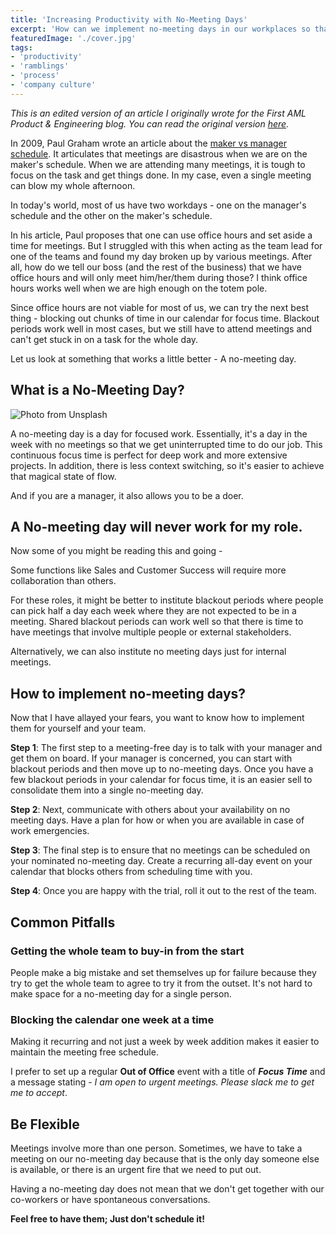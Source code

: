 ```yaml
---
title: 'Increasing Productivity with No-Meeting Days'
excerpt: 'How can we implement no-meeting days in our workplaces so that people dont lose focus because of meetings and get uninterrupted time to do their job'
featuredImage: './cover.jpg'
tags:
- 'productivity'
- 'ramblings'
- 'process'
- 'company culture'
---
```


_This is an edited version of an article I originally wrote for the First AML Product & Engineering blog. You can read the original version [here](https://firstaml.dev/blog/nzdp3nek8xxhb9eg2a0s8wnde0yt3n)._

<Quote quote=" Have you ever been in a position where you are in meetings during the day, and then you code at night just to feel that you are getting things done? I know I have"/>

In 2009, Paul Graham wrote an article about the [maker vs manager schedule](http://www.paulgraham.com/makersschedule.html). It articulates that meetings are disastrous when we are on the maker's schedule. When we are attending many meetings, it is tough to focus on the task and get things done. In my case, even a single meeting can blow my whole afternoon.

In today's world, most of us have two workdays - one on the manager's schedule and the other on the maker's schedule.

In his article, Paul proposes that one can use office hours and set aside a time for meetings. But I struggled with this when acting as the team lead for one of the teams and found my day broken up by various meetings. After all, how do we tell our boss (and the rest of the business) that we have office hours and will only meet him/her/them during those? I think office hours works well when we are high enough on the totem pole.

Since office hours are not viable for most of us, we can try the next best thing - blocking out chunks of time in our calendar for focus time. Blackout periods work well in most cases, but we still have to attend meetings and can't get stuck in on a task for the whole day.

Let us look at something that works a little better - A no-meeting day.

## What is a No-Meeting Day?

<!-- https://unsplash.com/photos/yLdKV70P4kw -->
![Photo from Unsplash](./cover.jpg)

A no-meeting day is a day for focused work. Essentially, it's a day in the week with no meetings so that we get uninterrupted time to do our job. This continuous focus time is perfect for deep work and more extensive projects. In addition, there is less context switching, so it's easier to achieve that magical state of flow.

And if you are a manager, it also allows you to be a doer.

## A No-meeting day will never work for my role.

Now some of you might be reading this and going -

<Quote quote="Yeah, it sounds great and I would love to get in on that action, but it will never work for my role"/>

Some functions like Sales and Customer Success will require more collaboration than others.

For these roles, it might be better to institute blackout periods where people can pick half a day each week where they are not expected to be in a meeting. Shared blackout periods can work well so that there is time to have meetings that involve multiple people or external stakeholders.

Alternatively, we can also institute no meeting days just for internal meetings.

## How to implement no-meeting days?

Now that I have allayed your fears, you want to know how to implement them for yourself and your team.

<Quote quote="Patience, you must have my young Padawan"/>

**Step 1**: The first step to a meeting-free day is to talk with your manager and get them on board. If your manager is concerned, you can start with blackout periods and then move up to no-meeting days. Once you have a few blackout periods in your calendar for focus time, it is an easier sell to consolidate them into a single no-meeting day.

**Step 2**: Next, communicate with others about your availability on no meeting days. Have a plan for how or when you are available in case of work emergencies.

**Step 3**:  The final step is to ensure that no meetings can be scheduled on your nominated no-meeting day. Create a recurring all-day event on your calendar that blocks others from scheduling time with you.


**Step 4**: Once you are happy with the trial, roll it out to the rest of the team.

## Common Pitfalls

### Getting the whole team to buy-in from the start

People make a big mistake and set themselves up for failure because they try to get the whole team to agree to try it from the outset. It's not hard to make space for a no-meeting day for a single person.

### Blocking the calendar one week at a time

Making it recurring and not just a week by week addition makes it easier to maintain the meeting free schedule.

I prefer to set up a regular **Out of Office** event with a title of **_Focus Time_** and a message stating - _I am open to urgent meetings. Please slack me to get me to accept_.

## Be Flexible

Meetings involve more than one person. Sometimes, we have to take a meeting on our no-meeting day because that is the only day someone else is available, or there is an urgent fire that we need to put out.

<Quote quote ="Make exceptions when necessary but try hard to avoid them" />

Having a no-meeting day does not mean that we don't get together with our co-workers or have spontaneous conversations.

**Feel free to have them; Just don't schedule it!**
